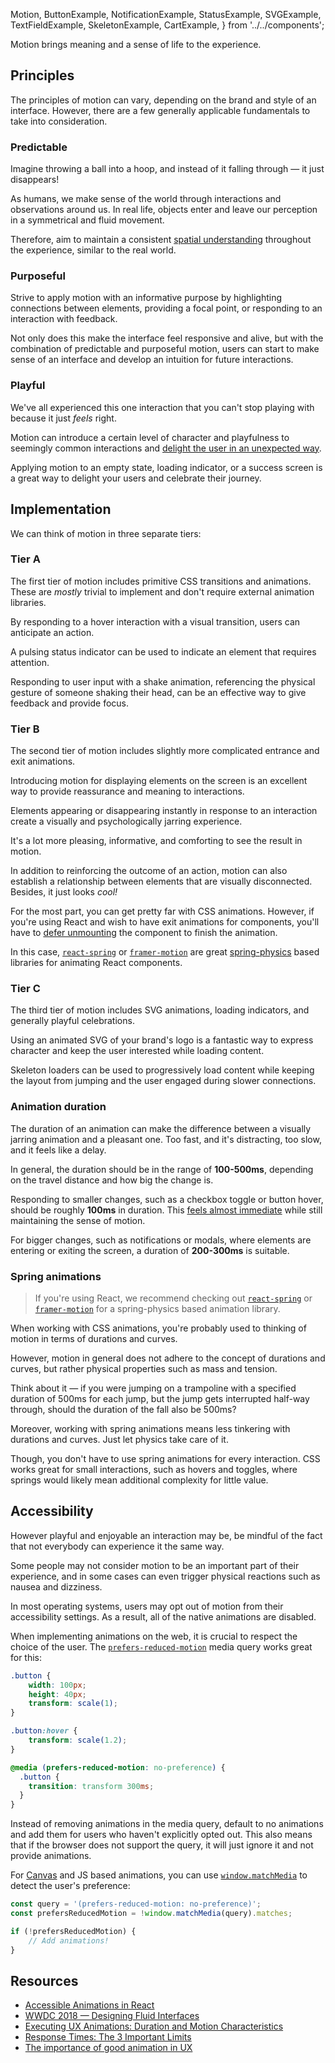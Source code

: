   Motion,
  ButtonExample,
  NotificationExample,
  StatusExample,
  SVGExample,
  TextFieldExample,
  SkeletonExample,
  CartExample,
} from '../../components';

<article>

<Title>
    Motion
</Title>

Motion brings meaning and a sense of life to the experience.

<div className="center">
    <Motion />
</div>

</article>

<article>

## Principles

The principles of motion can vary, depending on the brand and style of an interface.
However, there are a few generally applicable fundamentals to take into consideration.

### Predictable

Imagine throwing a ball into a hoop, and instead of it falling through — it just disappears!

As humans, we make sense of the world through interactions and observations around us.
In real life, objects enter and leave our perception in a symmetrical and fluid movement.

Therefore, aim to maintain a consistent [spatial understanding](https://en.wikipedia.org/wiki/Spatial_ability#Spatial_perception) throughout the experience, similar to the real world.

### Purposeful

Strive to apply motion with an informative purpose by highlighting connections between elements,
providing a focal point, or responding to an interaction with feedback.

Not only does this make the interface feel responsive and alive,
but with the combination of predictable and purposeful motion, users can start to make sense of an interface and develop an intuition for future interactions.

### Playful

We've all experienced this one interaction that you can't stop playing with because it just _feels_ right.

Motion can introduce a certain level of character and playfulness to seemingly common interactions and [delight the user in an unexpected way](https://www.youtube.com/watch?v=Z2d9rw9RwyE).

Applying motion to an empty state, loading indicator, or a success screen is a great way to delight your users and celebrate their journey.

</article>

<article>

## Implementation

We can think of motion in three separate tiers:

### Tier A

The first tier of motion includes primitive CSS transitions and animations.
These are _mostly_ trivial to implement and don't require external animation libraries.

By responding to a hover interaction with a visual transition, users can anticipate an action.

<ButtonExample />

A pulsing status indicator can be used to indicate an element that requires attention.

<StatusExample />

Responding to user input with a shake animation,
referencing the physical gesture of someone shaking their head, can be an effective way to give feedback and provide focus.

<TextFieldExample />

### Tier B

The second tier of motion includes slightly more complicated entrance and exit animations.

Introducing motion for displaying elements on the screen is an excellent way to provide reassurance and meaning to interactions.

Elements appearing or disappearing instantly in response to an interaction create a visually and psychologically jarring experience.

<NotificationExample animate={false} />

It's a lot more pleasing, informative, and comforting to see the result in motion.

<NotificationExample />

In addition to reinforcing the outcome of an action, motion can also establish a relationship between elements that are visually disconnected.
Besides, it just looks _cool!_

<CartExample />

For the most part, you can get pretty far with CSS animations.
However, if you're using React and wish to have exit animations for components,
you'll have to [defer unmounting](https://github.com/reactjs/rfcs/issues/128) the component to finish the animation.

In this case, [`react-spring`](https://www.react-spring.io/) or [`framer-motion`](https://www.framer.com/motion/) are great [spring-physics](#spring-animations) based libraries for animating React components.

### Tier C

The third tier of motion includes SVG animations, loading indicators, and generally playful celebrations.

Using an animated SVG of your brand's logo is a fantastic way to express character and keep the user interested while loading content.

<SVGExample />

Skeleton loaders can be used to progressively load content while keeping the layout from jumping and the user engaged during slower connections.

<SkeletonExample />

### Animation duration

The duration of an animation can make the difference between a visually jarring animation and a pleasant one.
Too fast, and it's distracting, too slow, and it feels like a delay.

In general, the duration should be in the range of **100-500ms**, depending on the travel distance and how big the change is.

Responding to smaller changes, such as a checkbox toggle or button hover, should be roughly **100ms** in duration.
This [feels almost immediate](https://www.nngroup.com/articles/response-times-3-important-limits/) while still maintaining the sense of motion.

For bigger changes, such as notifications or modals, where elements are entering or exiting the screen, a duration of **200-300ms** is suitable.

### Spring animations

> If you're using React, we recommend checking out [`react-spring`](https://www.react-spring.io/) or [`framer-motion`](https://www.framer.com/motion/) for a spring-physics based animation library.

When working with CSS animations, you're probably used to thinking of motion in terms of durations and curves.

However, motion in general does not adhere to the concept of durations and curves, but rather physical properties such as mass and tension.

Think about it — if you were jumping on a trampoline with a specified duration of 500ms for each jump, but the jump gets interrupted half-way through, should the duration of the fall also be 500ms?

Moreover, working with spring animations means less tinkering with durations and curves. Just let physics take care of it.

Though, you don't have to use spring animations for every interaction.
CSS works great for small interactions, such as hovers and toggles, where springs would likely mean additional complexity for little value.

</article>

<article>

## Accessibility

However playful and enjoyable an interaction may be, be mindful of the fact that not everybody can experience it the same way.

Some people may not consider motion to be an important part of their experience, and in some cases can even trigger physical reactions such as nausea and dizziness.

In most operating systems, users may opt out of motion from their accessibility settings. As a result, all of the native animations are disabled.

When implementing animations on the web, it is crucial to respect the choice of the user. The [`prefers-reduced-motion`](https://developer.mozilla.org/en-US/docs/Web/CSS/@media/prefers-reduced-motion) media query works great for this:

```css
.button {
    width: 100px;
    height: 40px;
    transform: scale(1);
}

.button:hover {
    transform: scale(1.2);
}

@media (prefers-reduced-motion: no-preference) {
  .button {
    transition: transform 300ms;
  }
}
```

Instead of removing animations in the media query, default to no animations and add them for users who haven't explicitly opted out.
This also means that if the browser does not support the query, it will just ignore it and not provide animations.

For [Canvas](https://developer.mozilla.org/en-US/docs/Web/API/Canvas_API) and JS based animations, you can use [`window.matchMedia`](https://developer.mozilla.org/en-US/docs/Web/API/Window/matchMedia) to detect the user's preference:

```js
const query = '(prefers-reduced-motion: no-preference)';
const prefersReducedMotion = !window.matchMedia(query).matches;

if (!prefersReducedMotion) {
    // Add animations!
}
```

</article>

<article>

## Resources

- [Accessible Animations in React](https://joshwcomeau.com/react/prefers-reduced-motion/)
- [WWDC 2018 — Designing Fluid Interfaces](https://developer.apple.com/videos/play/wwdc2018/803)
- [Executing UX Animations: Duration and Motion Characteristics](https://www.nngroup.com/articles/animation-duration/)
- [Response Times: The 3 Important Limits](https://www.nngroup.com/articles/response-times-3-important-limits/)
- [The importance of good animation in UX](https://www.invisionapp.com/inside-design/importance-good-animation-ux/)

</article>
